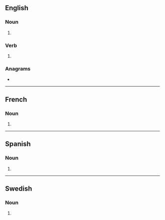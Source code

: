 ==English==

===Noun===
{{head|en|noun plural form}}

# {{plural of|samba|lang=en}}

===Verb===
{{head|en|verb form}}

# {{en-third-person singular of|samba}}

===Anagrams===
* {{anagrams|en|ambass}}

----

==French==

===Noun===
{{head|fr|noun plural form|g=?}}

# {{plural of|samba|lang=fr}}

----

==Spanish==

===Noun===
{{head|es|noun form}}

# {{plural of|samba|lang=es}}

----

==Swedish==

===Noun===
{{head|sv|noun form}}

# {{sv-noun-form-indef-gen|samba}}